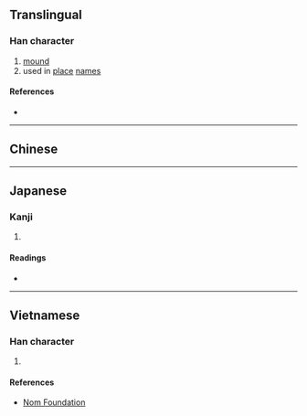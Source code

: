 {{character info/new}}
==Translingual==

===Han character===
{{Han char|rn=32|rad=土|as=05|sn=8|four=|canj=GODI|ids=⿰土付}}

# [[mound]]
# used in [[place]] [[name]]s

====References====
* {{Han ref|kx=0227.130|dkj=05009|dj=0462.290|hdz=10432.100|uh=577F|ud=22399}}

----

==Chinese==
{{zh-see|附|v}}

----

==Japanese==

===Kanji===
{{ja-kanji|grade=|rs=土05}}

# {{defn|lang=ja|sort=土05}}

====Readings====
* {{ja-readings|on=[[ふ]] (fu)|kun=[[つける]] (tsukeru), [[いかだ]] (ikada)}}

----

==Vietnamese==

===Han character===
{{vi-hantu|[[phụ]]|rs=土05}}

# {{defn|lang=vi|sort=土05}}

====References====
* [http://nomfoundation.org/common/nom_details.php?codepoint=577f Nom Foundation]